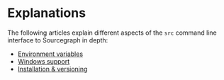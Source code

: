 # Explanations

The following articles explain different aspects of the `src` command line interface to Sourcegraph in depth:

- [Environment variables](/cli/explanations/env)
- [Windows support](/cli/explanations/windows)
- [Installation & versioning](/cli/explanations/versioning)
